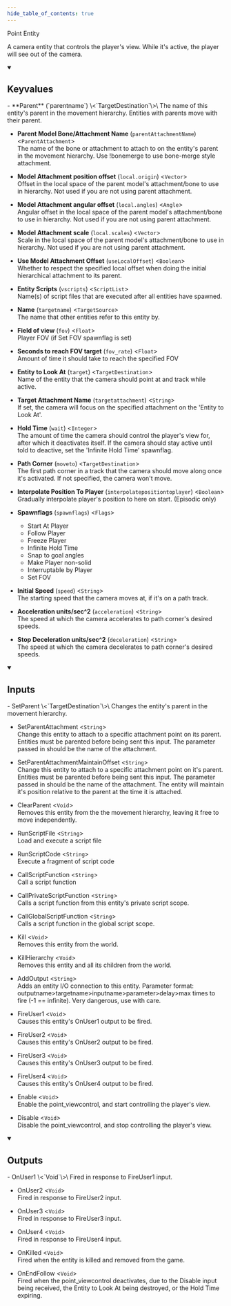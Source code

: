 ```yaml
---
hide_table_of_contents: true
---
```


<!---
!!!!!!
THIS PAGE IS AUTOGENERATED FROM GAME FGD DEFINITIONS!
DO NOT EDIT MANUALLY!
!!!!!!

In order to make edits, you can make an annotation file in /fgd_dump_overrides
-->


Point Entity

A camera entity that controls the player's view. While it's active, the player will see out of the camera.

<details open>
<summary><h2>Keyvalues</h2></summary>
- **Parent** (`parentname`) \<`TargetDestination`\>\
The name of this entity's parent in the movement hierarchy. Entities with parents move with their parent.

- **Parent Model Bone/Attachment Name** (`parentAttachmentName`) \<`ParentAttachment`\>\
The name of the bone or attachment to attach to on the entity's parent in the movement hierarchy. Use !bonemerge to use bone-merge style attachment.

- **Model Attachment position offset** (`local.origin`) \<`Vector`\>\
Offset in the local space of the parent model's attachment/bone to use in hierarchy. Not used if you are not using parent attachment.

- **Model Attachment angular offset** (`local.angles`) \<`Angle`\>\
Angular offset in the local space of the parent model's attachment/bone to use in hierarchy. Not used if you are not using parent attachment.

- **Model Attachment scale** (`local.scales`) \<`Vector`\>\
Scale in the local space of the parent model's attachment/bone to use in hierarchy. Not used if you are not using parent attachment.

- **Use Model Attachment Offset** (`useLocalOffset`) \<`Boolean`\>\
Whether to respect the specified local offset when doing the initial hierarchical attachment to its parent.

- **Entity Scripts** (`vscripts`) \<`ScriptList`\>\
Name(s) of script files that are executed after all entities have spawned.

- **Name** (`targetname`) \<`TargetSource`\>\
The name that other entities refer to this entity by.

- **Field of view** (`fov`) \<`Float`\>\
Player FOV (if Set FOV spawnflag is set)

- **Seconds to reach FOV target** (`fov_rate`) \<`Float`\>\
Amount of time it should take to reach the specified FOV

- **Entity to Look At** (`target`) \<`TargetDestination`\>\
Name of the entity that the camera should point at and track while active.

- **Target Attachment Name** (`targetattachment`) \<`String`\>\
If set, the camera will focus on the specified attachment on the 'Entity to Look At'.

- **Hold Time** (`wait`) \<`Integer`\>\
The amount of time the camera should control the player's view for, after which it deactivates itself. If the camera should stay active until told to deactive, set the 'Infinite Hold Time' spawnflag.

- **Path Corner** (`moveto`) \<`TargetDestination`\>\
The first path corner in a track that the camera should move along once it's activated. If not specified, the camera won't move.

- **Interpolate Position To Player** (`interpolatepositiontoplayer`) \<`Boolean`\>\
Gradually interpolate player's position to here on start. (Episodic only)

- **Spawnflags** (`spawnflags`) \<`Flags`\>
  - Start At Player
  - Follow Player
  - Freeze Player
  - Infinite Hold Time
  - Snap to goal angles
  - Make Player non-solid
  - Interruptable by Player
  - Set FOV


- **Initial Speed** (`speed`) \<`String`\>\
The starting speed that the camera moves at, if it's on a path track.

- **Acceleration units/sec^2** (`acceleration`) \<`String`\>\
The speed at which the camera accelerates to path corner's desired speeds.

- **Stop Deceleration units/sec^2** (`deceleration`) \<`String`\>\
The speed at which the camera decelerates to path corner's desired speeds.


 </details>
<details open>
<summary><h2>Inputs</h2></summary>
- SetParent \<`TargetDestination`\>\
Changes the entity's parent in the movement hierarchy.

- SetParentAttachment \<`String`\>\
Change this entity to attach to a specific attachment point on its parent. Entities must be parented before being sent this input. The parameter passed in should be the name of the attachment.

- SetParentAttachmentMaintainOffset \<`String`\>\
Change this entity to attach to a specific attachment point on it's parent. Entities must be parented before being sent this input. The parameter passed in should be the name of the attachment. The entity will maintain it's position relative to the parent at the time it is attached.

- ClearParent \<`Void`\>\
Removes this entity from the the movement hierarchy, leaving it free to move independently.

- RunScriptFile \<`String`\>\
Load and execute a script file

- RunScriptCode \<`String`\>\
Execute a fragment of script code

- CallScriptFunction \<`String`\>\
Call a script function

- CallPrivateScriptFunction \<`String`\>\
Calls a script function from this entity's private script scope.

- CallGlobalScriptFunction \<`String`\>\
Calls a script function in the global script scope.

- Kill \<`Void`\>\
Removes this entity from the world.

- KillHierarchy \<`Void`\>\
Removes this entity and all its children from the world.

- AddOutput \<`String`\>\
Adds an entity I/O connection to this entity. Parameter format: outputname&gt;targetname>inputname&gt;parameter&gt;delay&gt;max times to fire (-1 == infinite). Very dangerous, use with care.

- FireUser1 \<`Void`\>\
Causes this entity's OnUser1 output to be fired.

- FireUser2 \<`Void`\>\
Causes this entity's OnUser2 output to be fired.

- FireUser3 \<`Void`\>\
Causes this entity's OnUser3 output to be fired.

- FireUser4 \<`Void`\>\
Causes this entity's OnUser4 output to be fired.

- Enable \<`Void`\>\
Enable the point_viewcontrol, and start controlling the player's view.

- Disable \<`Void`\>\
Disable the point_viewcontrol, and stop controlling the player's view.


 </details>
<details open>
<summary><h2>Outputs</h2></summary>
- OnUser1 \<`Void`\>\
Fired in response to FireUser1 input.

- OnUser2 \<`Void`\>\
Fired in response to FireUser2 input.

- OnUser3 \<`Void`\>\
Fired in response to FireUser3 input.

- OnUser4 \<`Void`\>\
Fired in response to FireUser4 input.

- OnKilled \<`Void`\>\
Fired when the entity is killed and removed from the game.

- OnEndFollow \<`Void`\>\
Fired when the point_viewcontrol deactivates, due to the Disable input being received, the Entity to Look At being destroyed, or the Hold Time expiring.


 </details>